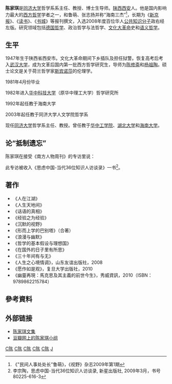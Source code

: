 '''陈家琪'''{{BD|1947年||||C陈}}是[[同济大学|同济大学]]哲学系系主任、教授、博士生导师。[[陕西|陕西]][[西安|西安]]人。他是国内影响力最大的[[西方哲学|西方哲学]]学者之一，和鲁萌、张志扬并称“海南三杰”<ref>《"民间人事处处长”鲁萌》，《视野》杂志2009年第1期 </ref>，长期为《[[新京报|新京报]]》、《[[读书_(杂志)|读书]]》、《[[书城|书城]]》等报刊撰文，入选2008年度百位华人[[公共知识分子|公共知识分子]]政右经左版。研究领域包括[[德国哲学|德国哲学]]、政治哲学与法哲学、[[文化大革命|文化大革命]]史和[[语义哲学|语义哲学]]。

==生平==
1947年生于陕西省西安市。文化大革命期间下乡插队及担任狱警。恢复高考后考入[[武汉大学|武汉大学]]，成为文革后国内第一批西方哲学研究生，导师为[[陈修斋|陈修斋]]和[[杨祖陶|杨祖陶]]。硕士论文是关于荷兰哲学家[[斯宾诺莎|斯宾诺莎]]的伦理学。

1981年4月份毕业

1982年进入[[华中科技大学|华中科技大学]]（原华中理工大学）哲学研究所

1992年起任教于海南大学

2003年起任教于同济大学人文学院哲学系

现任[[同济大学|同济大学]]哲学系主任、教授。曾任教于[[华中工学院|华中工学院]]、[[湖北大学|湖北大学]]和[[海南大学|海南大学]]。

==论“抵制遗忘”==
陈家琪在接受《南方人物周刊》的专访里说：
{{Cquote|我们可以做的就是记录、描述、思考这个时代。我现在要做的事，比较清晰的，一个是抵制浅薄庸俗的娱乐，还有一个就是抵制遗忘——把那些经历过的、记忆中的事情，以及我们思考到什么程度，尽可能传给下一代人。<ref>李宗陶，[http://blog.sina.com.cn/s/blog_4c8629f9010009ij.html 陈家琪 抵制遗忘]{{Dead link|date=2018年7月 |bot=InternetArchiveBot |fix-attempted=yes }}，《南方人物周刊》官方博客，2007年5月24日，2010年1月19日访问</ref>}}

此专访被收入《思虑中国-当代36位知识人访谈录》一书<ref>李宗陶，思虑中国-当代36位知识人访谈录, 新星出版社, 2009年3月，书号80225-616-3</ref>。

==著作==
*《人在江湖》
*《人生天地间》
*《话语的真相》
*《经验之为经验》
*《沉默的视野》
*《形而上学的巴别塔》（合著）
*《浪漫与幽默》
*《哲学的基本假设与理想国》
*《在国外的日子里有所思》
*《三十年间有与无》
*《人生之心境情调》，山东友谊出版社，2008
*《愿作如是观》，复旦大学出版社，2010
*《幽靈再現：馬克思及其主義的前世今生》，秀威資訊，2010（ISBN：9789862215784）

==參考資料==
{{Reflist|25em}}

==外部链接==

*[http://www.xschina.org/auth_list.php?author=%B3%C2%BC%D2%E7%F7&page=4 陈家琪文集] {{Wayback|url=http://www.xschina.org/auth_list.php?author=%B3%C2%BC%D2%E7%F7&page=4 |date=20100621230108 }}
*[https://web.archive.org/web/20100218031220/http://www.douban.com/group/chenjiaqi/ 豆瓣网上的陈家琪小组]

[[Category:中華人民共和國哲學家|C陈]]
[[Category:同济大学教授|C陈]]
[[Category:武汉大学校友|C陈]]
[[Category:华中科技大学校友|C陈]]
[[Category:西安人|C陈]]
[[Category:陈姓|J]]